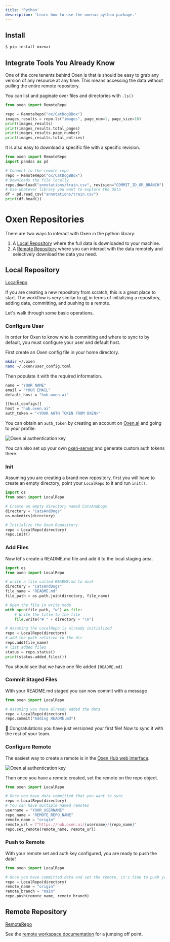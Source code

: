 ```yaml
---
title: 'Python'
description: 'Learn how to use the oxenai python package.'
---
```


## Install

```bash
$ pip install oxenai
```

## Integrate Tools You Already Know

One of the core tenents behind Oxen is that is should be easy to grab any version of any resource at any time. This means accessing the data without pulling the entire remote repository.

You can list and paginate over files and directories with `.ls()`

```python Python
from oxen import RemoteRepo

repo = RemoteRepo("ox/CatDogBBox")
images_results = repo.ls("images", page_num=1, page_size=10)
print(images_results)
print(images_results.total_pages)
print(images_results.page_number)
print(images_results.total_entries)
```

It is also easy to download a specific file with a specific revision.

```python Python
from oxen import RemoteRepo
import pandas as pd

# Connect to the remote repo
repo = RemoteRepo("ox/CatDogBBox")
# Downloads the file locally
repo.download("annotations/train.csv", revision="COMMIT_ID_OR_BRANCH")
# Use whatever library you want to explore the data
df = pd.read_csv("annotations/train.csv")
print(df.head())
```


# Oxen Repositories

There are two ways to interact with Oxen in the python library:

1) A [Local Repository](/python/local_repo) where the full data is downloaded to your machine.
2) A [Remote Repository](/python/remote_repo) where you can interact with the data remotely and selectively download the data you need.

## Local Repository

[LocalRepo](/python/local_repo)

If you are creating a new repository from scratch, this is a great place to start. The workflow is very similar to [git](https://git-scm.com/) in terms of initializing a repository, adding data, committing, and pushing to a remote.

Let's walk through some basic operations.

### Configure User

In order for Oxen to know who is committing and where to sync to by default, you must configure your user and default host.

First create an Oxen config file in your home directory.

```bash
mkdir ~/.oxen
nano ~/.oxen/user_config.toml 
```

Then populate it with the required information. 

```bash
name = "YOUR NAME" 
email = "YOUR EMAIL"
default_host = "hub.oxen.ai"

[[host_configs]]
host = "hub.oxen.ai"
auth_token = "<YOUR AUTH TOKEN FROM OXEN>"
```

You can obtain an `auth_token` by creating an account on [Oxen.ai](https://oxen.ai) and going to your profile.

<img
  className="block"
  src="/images/auth_key.png"
  alt="Oxen.ai authentication key"
/>

You can also set up your own [oxen-server](/getting-started/oxen-server) and generate custom auth tokens there.

### Init

Assuming you are creating a brand new repository, first you will have to create an empty directory, point your `LocalRepo` to it and run `init()`.

```python
import os
from oxen import LocalRepo

# Create an empty directory named CatsAndDogs
directory = "CatsAndDogs"
os.makedirs(directory)

# Initialize the Oxen Repository
repo = LocalRepo(directory)
repo.init()
```

### Add Files

Now let's create a README.md file and add it to the local staging area.

```python
import os
from oxen import LocalRepo

# write a file called README.md to disk
directory = "CatsAndDogs"
file_name = "README.md"
file_path = os.path.join(directory, file_name)

# Open the file in write mode
with open(file_path, "w") as file:
    # Write the title to the file
    file.write("# " + directory + "\n")

# Assuming the LocalRepo is already initialized
repo = LocalRepo(directory)
# add the path relative to the dir
repo.add(file_name)
# list added files
status = repo.status()
print(status.added_files())
```

You should see that we have one file added `[README.md]`

### Commit Staged Files

With your README.md staged you can now commit with a message

```python
from oxen import LocalRepo

# Assuming you have already added the data
repo = LocalRepo(directory)
repo.commit("Adding README.md")
```

🎉 Congratulations you have just versioned your first file! Now to sync it with the rest of your team.

### Configure Remote

The easiest way to create a remote is in the [Oxen Hub web interface](https://oxen.ai). 

<img
  className="block"
  src="/images/MyRepos.png"
  alt="Oxen.ai authentication key"
/>

Then once you have a remote created, set the remote on the repo object.

```python
from oxen import LocalRepo

# Once you have data committed that you want to sync
repo = LocalRepo(directory)
# You can have multiple named remotes
username = "YOUR_USERNAME"
repo_name = "REMOTE_REPO_NAME"
remote_name = "origin"
remote_url = f"https://hub.oxen.ai/{username}/{repo_name}"
repo.set_remote(remote_name, remote_url)
```

### Push to Remote

With your remote set and auth key configured, you are ready to push the data!

```python
from oxen import LocalRepo

# Once you have committed data and set the remote, it's time to push your branch
repo = LocalRepo(directory)
remote_name = "origin"
remote_branch = "main"
repo.push(remote_name, remote_branch)
```

## Remote Repository

[RemoteRepo](/python/remote_repo)

See the [remote workspace documentation](/concepts/remote-workspace) for a jumping off point.
